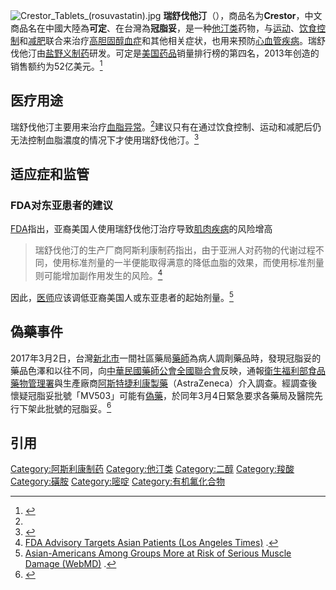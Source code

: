 {{medical}}
{{Drugbox
| drug_name = 瑞舒伐他汀<br>Rosuvastatin
| Verifiedfields = changed
| verifiedrevid = 464383832
| IUPAC_name = (3''R'',5''S'',6''E'')-7-[4-(4-fluorophenyl)-2-(''N''-methylmethanesulfonamido)-6-(propan-2-yl)pyrimidin-5-yl]-3,5-dihydroxyhept-6-enoic acid
| image = Rosuvastatin-Formula V3.svg
| width = 250
| image2 = Rosuvastatin3Dan.gif
| width2 = 250
<!--Clinical data-->
| tradename = Crestor 
| Drugs.com = {{drugs.com|monograph|crestor}}
| MedlinePlus = a603033
| pregnancy_AU = D
| pregnancy_US = X
| pregnancy_category = 
| legal_AU = S4
| legal_UK = POM
| legal_US = Rx-only
| legal_status =  
| routes_of_administration = 口服
<!--Pharmacokinetic data-->
| bioavailability = 20%<ref name=PK>{{cite journal|last=Aggarwal|first=RK|author2=Showkathali, R |title=Rosuvastatin calcium in acute coronary syndromes|journal=Expert Opinion on Pharmacotherapy|date=June 2013|volume=14|issue=9|pages=1215–1227|doi=10.1517/14656566.2013.789860|pmid=23574635}}</ref>
| protein_bound = 88%<ref name = PK/>
| metabolism = [[肝脏|肝脏]] ([[CYP2C9|CYP2C9]] 和[[CYP2C19|CYP2C19]]-介导; 只有少量 (~10%) 被代谢)<ref name = PK/>
| elimination_half-life = 19 小时<ref name = PK/>
| excretion = 粪便<ref name = PK/>
<!--Identifiers-->
| IUPHAR_ligand = 2954
| CAS_number_Ref = {{cascite|correct|??}}
| CAS_number = 287714-41-4
| ATC_prefix = C10
| ATC_suffix = AA07
| PubChem = 446157
| DrugBank_Ref = {{drugbankcite|correct|drugbank}}
| DrugBank = DB01098
| ChemSpiderID_Ref = {{chemspidercite|changed|chemspider}}
| ChemSpiderID = 393589
| UNII_Ref = {{fdacite|correct|FDA}}
| UNII = 413KH5ZJ73
| KEGG_Ref = {{keggcite|changed|kegg}}
| KEGG = D01915
| ChEBI_Ref = {{ebicite|changed|EBI}}
| ChEBI = 38545
| ChEMBL_Ref = {{ebicite|changed|EBI}}
| ChEMBL = 1496
| PDB_ligand = FBI
<!--Chemical data-->
| C=22 | H=28 | F=1 | N=3 | O=6 | S=1
| molecular_weight = 481.539
| smiles = O=S(=O)(N(c1nc(c(c(n1)C(C)C)/C=C/[C@@H](O)C[C@@H](O)CC(=O)O)c2ccc(F)cc2)C)C
| InChI = 1/C22H28FN3O6S/c1-13(2)20-18(10-9-16(27)11-17(28)12-19(29)30)21(14-5-7-15(23)8-6-14)25-22(24-20)26(3)33(4,31)32/h5-10,13,16-17,27-28H,11-12H2,1-4H3,(H,29,30)/b10-9+/t16-,17-/m1/s1
| InChIKey = BPRHUIZQVSMCRT-VEUZHWNKBK
| StdInChI_Ref = {{stdinchicite|changed|chemspider}}
| StdInChI = 1S/C22H28FN3O6S/c1-13(2)20-18(10-9-16(27)11-17(28)12-19(29)30)21(14-5-7-15(23)8-6-14)25-22(24-20)26(3)33(4,31)32/h5-10,13,16-17,27-28H,11-12H2,1-4H3,(H,29,30)/b10-9+/t16-,17-/m1/s1
| StdInChIKey_Ref = {{stdinchicite|changed|chemspider}}
| StdInChIKey = BPRHUIZQVSMCRT-VEUZHWNKSA-N
}}

[[File:Crestor_Tablets_(rosuvastatin).jpg|thumb]]
'''瑞舒伐他汀'''（{{lang-en|'''Rosuvastatin'''}}），商品名为'''Crestor'''，中文商品名在中國大陸為'''可定'''、在台灣為'''冠脂妥'''，是一种[[他汀类|他汀类]]药物，与[[运动|运动]]、[[饮食控制|饮食控制]]和[[减肥|减肥]]联合来治疗[[高胆固醇血症|高胆固醇血症]]和其他相关症状，也用来预防[[心血管疾病|心血管疾病]]。瑞舒伐他汀由[[盐野义制药|盐野义制药]]研发。可定是[[美国|美国]][[药品|药品]]销量排行榜的第四名，2013年创造的销售额约为52亿美元。<ref>{{cite web|title=Top 100 Drugs for Q2 2013 by Sales|url=http://www.drugs.com/stats/top100/sales|accessdate=24 August 2013|archive-date=2018-06-23|archive-url=https://web.archive.org/web/20180623222024/https://www.drugs.com/stats/top100/sales|dead-url=no}}</ref>

==医疗用途==
瑞舒伐他汀主要用来治疗[[血脂异常|血脂异常]]。<ref name=AHFS/>建议只有在通过饮食控制、运动和减肥后仍无法控制血脂濃度的情况下才使用瑞舒伐他汀。<ref name=AHFS>{{cite web|title=Crestor|url=http://www.drugs.com/monograph/crestor.html|work=The American Society of Health-System Pharmacists|accessdate=3 April 2011|archive-date=2019-06-12|archive-url=https://web.archive.org/web/20190612091730/https://www.drugs.com/monograph/crestor.html|dead-url=no}}</ref>

==适应症和监管==

===FDA对东亚患者的建议===
[[FDA|FDA]]指出，亚裔美国人使用瑞舒伐他汀治疗导致[[肌肉疾病|肌肉疾病]]的风险增高
<blockquote>瑞舒伐他汀的生产厂商阿斯利康制药指出，由于亚洲人对药物的代谢过程不同，使用标准剂量的一半便能取得满意的降低血脂的效果，而使用标准剂量则可能增加副作用发生的风险。<ref>[http://articles.latimes.com/2005/mar/03/nation/na-crestor3 FDA Advisory Targets Asian Patients (Los Angeles Times)] {{Wayback|url=http://articles.latimes.com/2005/mar/03/nation/na-crestor3 |date=20121021080752 }}.</ref></blockquote>

因此，[[医师|医师]]应该调低亚裔美国人或东亚患者的起始剂量。<ref>[http://www.webmd.com/cholesterol-management/news/20050303/fda-updates-crestor-warning-information Asian-Americans Among Groups More at Risk of Serious Muscle Damage (WebMD)] {{Wayback|url=http://www.webmd.com/cholesterol-management/news/20050303/fda-updates-crestor-warning-information |date=20210319063225 }}.</ref>

==偽藥事件==
2017年3月2日，台灣[[新北市|新北市]]一間社區藥局[[藥師|藥師]]為病人調劑藥品時，發現冠脂妥的藥品色澤和以往不同，向[[中華民國藥師公會全國聯合會|中華民國藥師公會全國聯合會]]反映，通報[[衛生福利部食品藥物管理署|衛生福利部食品藥物管理署]]與生產廠商[[阿斯利康製藥|阿斯特捷利康製藥]]（AstraZeneca）介入調查。經調查後懷疑冠脂妥批號「MV503」可能有[[偽藥|偽藥]]，於同年3月4日緊急要求各藥局及醫院先行下架此批號的冠脂妥。<ref>{{Cite web |url=http://www.cna.com.tw/news/firstnews/201703040201-1.aspx |title=降血脂藥冠脂妥疑爆假藥 辨別真假這麼做 |access-date=2017-03-04 |archive-date=2018-09-02 |archive-url=https://web.archive.org/web/20180902082506/http://www.cna.com.tw/news/firstnews/201703040201-1.aspx |dead-url=no }}</ref>

==引用==
{{reflist}}

{{血脂调节剂}}
{{阿斯利康制药}}

[[Category:阿斯利康制药|Category:阿斯利康制药]]
[[Category:他汀类|Category:他汀类]]
[[Category:二醇|Category:二醇]]
[[Category:羧酸|Category:羧酸]]
[[Category:磺胺|Category:磺胺]]
[[Category:嘧啶|Category:嘧啶]]
[[Category:有机氟化合物|Category:有机氟化合物]]